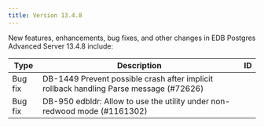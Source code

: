 ---
title: Version 13.4.8
---

New features, enhancements, bug fixes, and other changes in EDB Postgres Advanced Server 13.4.8 include:

| Type        | Description      |  ID |
| ----------- | ---------------- |  -- |
| Bug fix | DB-1449 Prevent possible crash after implicit rollback handling Parse message (#72626) | 
| Bug fix | DB-950 edbldr: Allow to use the utility under non-redwood mode (#1161302) | 
